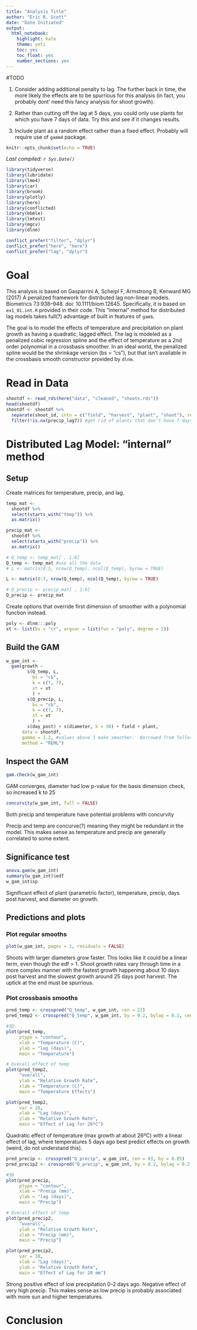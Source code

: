 ```yaml
---
title: "Analysis Title"
author: "Eric R. Scott"
date: "Date Initiated"
output: 
  html_notebook: 
    highlight: kate
    theme: yeti
    toc: yes
    toc_float: yes
    number_sections: yes
---
```


#TODO

1. Consider adding additional penalty to lag.  The further back in time, the more likely the effects are to be spurrious for this analysis (in fact, you probably dont' need this fancy analysis for shoot growth).

2. Rather than cutting off the lag at 5 days, you could only use plants for which you have 7 days of data.  Try this and see if it changes results.

3. Include plant as a random effect rather than a fixed effect.  Probably will require use of `gamm4` package.

```r
knitr::opts_chunk$set(echo = TRUE)
```

*Last compiled: `r Sys.Date()`*

```r
library(tidyverse)
library(lubridate)
library(lme4)
library(car)
library(broom)
library(plotly)
library(here)
library(conflicted)
library(bbmle)
library(lmtest)
library(mgcv)
library(dlnm)

conflict_prefer("filter", "dplyr")
conflict_prefer("here", "here")
conflict_prefer("lag", "dplyr")
```

# Goal

This analysis is based on Gasparrini A, Scheipl F, Armstrong B, Kenward MG (2017) A penalized framework for distributed lag non-linear models. Biometrics 73:938–948. doi: 10.1111/biom.12645.  Specifically, it is based on `ex1_01.int.R` provided in their code.  This "internal" method for distributed lag models takes full(?) advantage of built in features of `gam`s.

The goal is to model the effects of temperature and precipitation on plant growth as having a quadratic, lagged effect.  The lag is modeled as a penalized cubic regression spline and the effect of temperature as a 2nd order polynomial in a crossbasis smoother. In an ideal world, the penalized spline would be the shrinkage version (bs = "cs"), but that isn't available in the crossbasis smooth constructor provided by `dlnm`.

# Read in Data

```r
shootdf <- read_rds(here("data", "cleaned", "shoots.rds"))
head(shootdf)
shootdf <- shootdf %>% 
  separate(shoot_id, into = c("field", "harvest", "plant", "shoot"), remove = FALSE, sep = "-") %>% 
  filter(!is.na(precip_lag7)) #get rid of plants that don't have 7 days of data
```

# Distributed Lag Model: "internal" method

## Setup

Create matrices for temperature, precip, and lag.

```r
temp_mat <-
  shootdf %>% 
  select(starts_with("temp")) %>% 
  as.matrix()

precip_mat <-
  shootdf %>%
  select(starts_with("precip")) %>% 
  as.matrix()

# Q_temp <- temp_mat[ , 1:6]
Q_temp <- temp_mat #use all the data
# L <- matrix(0:5, nrow(Q_temp), ncol(Q_temp), byrow = TRUE)

L <- matrix(0:7, nrow(Q_temp), ncol(Q_temp), byrow = TRUE)

# Q_precip <- precip_mat[ , 1:6]
Q_precip <- precip_mat
```


Create options that override first dimension of smoother with a polynomial function instead.

```r
poly <- dlnm:::poly
xt <- list(bs = "cr", argvar = list(fun = "poly", degree = 2))
```


## Build the GAM

```r
w_gam_int <- 
  gam(growth ~
        s(Q_temp, L,
          bs = "cb",
          k = c(7, 7),
          xt = xt
          ) +
        s(Q_precip, L,
          bs = "cb",
          k = c(7, 7),
          xt = xt
          ) +
        s(day_post) + s(diameter, k = 30) + field + plant,
      data = shootdf,
      gamma = 1.2, #values above 1 make smoother.  Borrowed from Teller et al.
      method = "REML")
```

## Inspect the GAM

```r
gam.check(w_gam_int)
```

GAM converges, diameter had low p-value for the basis dimension check, so increased k to 25

```r
concurvity(w_gam_int, full = FALSE)
```

Both precip and temperature have potential problems with concurvity

Precip and temp are concurve(?) meaning they might be redundant in the model.  This makes sense as temperature and precip are generally correlated to some extent.

## Significance test

```r
anova.gam(w_gam_int)
summary(w_gam_int)$edf
w_gam_int$sp
```
Significant effect of plant (parametric factor), temperature, precip, days post harvest, and diameter on growth.

## Predictions and plots

### Plot regular smooths

```r
plot(w_gam_int, pages = 1, residuals = FALSE)
```
Shoots with larger diameters grow faster.  This looks like it could be a linear term, even though the edf > 1.  Shoot growth rates vary through time in a more complex manner with the fastest growth happening about 10 days post harvest and the slowest growth around 25 days post harvest.  The uptick at the end must be spurrious.


### Plot crossbasis smooths

```r
pred_temp <- crosspred("Q_temp", w_gam_int, cen = 22)
pred_temp2 <- crosspred("Q_temp", w_gam_int, by = 0.2, bylag = 0.2, cen = 22)

#3D
plot(pred_temp,
     ptype = "contour",
     xlab = "Temperature (C)",
     ylab = "lag (days)",
     main = "Temperature")

# Overall effect of temp
plot(pred_temp2,
     "overall",
     ylab = "Relative Growth Rate",
     xlab = "Temperature (C)",
     main = "Temperature Effects")

plot(pred_temp2,
     var = 26,
     xlab = "Lag (days)",
     ylab = "Relative Growth Rate",
     main = "Effect of Lag for 26ºC")
```

Quadratic effect of temperature (max growth at about 26ºC) with a linear effect of lag, where temperatures 5 days ago best predict effects on growth (weird, do not understand this).

```r
pred_precip <- crosspred("Q_precip", w_gam_int, cen = 63, by = 0.05)
pred_precip2 <- crosspred("Q_precip", w_gam_int, by = 0.2, bylag = 0.2, cen = 63)

#3D
plot(pred_precip,
     ptype = "contour",
     xlab = "Precip (mm)",
     ylab = "lag (days)",
     main = "Precip")

# Overall effect of temp
plot(pred_precip2,
     "overall",
     ylab = "Relative Growth Rate",
     xlab = "Precip (mm)",
     main = "Precip")

plot(pred_precip2,
     var = 20,
     xlab = "Lag (days)",
     ylab = "Relative Growth Rate",
     main = "Effect of Lag for 20 mm")
```

Strong positive effect of low precipitation 0-2 days ago. Negative effect of very high precip. This makes sense as low precip is probably associated with more sun and higher temperatures.

# Conclusion